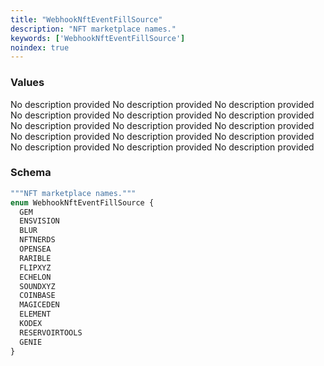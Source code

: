 ```yaml
---
title: "WebhookNftEventFillSource"
description: "NFT marketplace names."
keywords: ['WebhookNftEventFillSource']
noindex: true
---
```


### Values

<ResponseField name="GEM" type="enum">
  No description provided
</ResponseField>

<ResponseField name="ENSVISION" type="enum">
  No description provided
</ResponseField>

<ResponseField name="BLUR" type="enum">
  No description provided
</ResponseField>

<ResponseField name="NFTNERDS" type="enum">
  No description provided
</ResponseField>

<ResponseField name="OPENSEA" type="enum">
  No description provided
</ResponseField>

<ResponseField name="RARIBLE" type="enum">
  No description provided
</ResponseField>

<ResponseField name="FLIPXYZ" type="enum">
  No description provided
</ResponseField>

<ResponseField name="ECHELON" type="enum">
  No description provided
</ResponseField>

<ResponseField name="SOUNDXYZ" type="enum">
  No description provided
</ResponseField>

<ResponseField name="COINBASE" type="enum">
  No description provided
</ResponseField>

<ResponseField name="MAGICEDEN" type="enum">
  No description provided
</ResponseField>

<ResponseField name="ELEMENT" type="enum">
  No description provided
</ResponseField>

<ResponseField name="KODEX" type="enum">
  No description provided
</ResponseField>

<ResponseField name="RESERVOIRTOOLS" type="enum">
  No description provided
</ResponseField>

<ResponseField name="GENIE" type="enum">
  No description provided
</ResponseField>

### Schema


```graphql 
"""NFT marketplace names."""
enum WebhookNftEventFillSource {
  GEM
  ENSVISION
  BLUR
  NFTNERDS
  OPENSEA
  RARIBLE
  FLIPXYZ
  ECHELON
  SOUNDXYZ
  COINBASE
  MAGICEDEN
  ELEMENT
  KODEX
  RESERVOIRTOOLS
  GENIE
}
```
